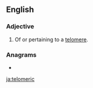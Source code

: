 ==English==

===Adjective===
{{en-adj}}

# Of or pertaining to a [[telomere]].

===Anagrams===
* {{l|en|merotelic}}

[[ja:telomeric]]